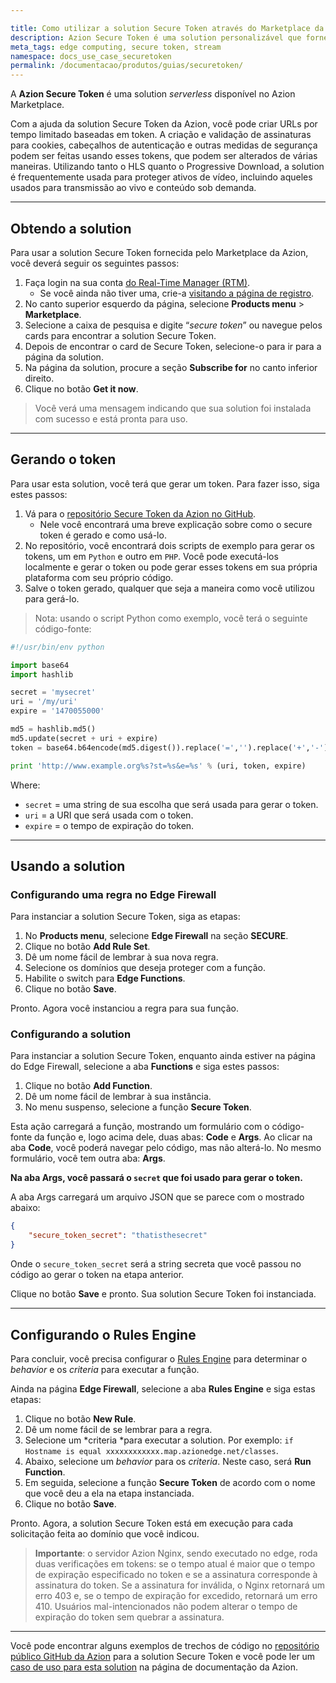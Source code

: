 ```yaml
---

title: Como utilizar a solution Secure Token através do Marketplace da Azion
description: Azion Secure Token é uma solution personalizável que fornece URLs com tempo limitado e autenticação baseada em tokens, comumente usada para proteger ativos de vídeo para transmissão ao vivo e conteúdo sob demanda.
meta_tags: edge computing, secure token, stream
namespace: docs_use_case_securetoken
permalink: /documentacao/produtos/guias/securetoken/
---
```


A **Azion Secure Token** é uma solution *serverless* disponível no Azion Marketplace.

Com a ajuda da solution Secure Token da Azion, você pode criar URLs por tempo limitado baseadas em token. A criação e validação de assinaturas para cookies, cabeçalhos de autenticação e outras medidas de segurança podem ser feitas usando esses tokens, que podem ser alterados de várias maneiras. Utilizando tanto o HLS quanto o Progressive Download, a solution é frequentemente usada para proteger ativos de vídeo, incluindo aqueles usados para transmissão ao vivo e conteúdo sob demanda.

---

## Obtendo a solution

Para usar a solution Secure Token fornecida pelo Marketplace da Azion, você deverá seguir os seguintes passos:

1. Faça login na sua conta [do Real-Time Manager (RTM)](https://manager.azion.com/).
   - Se você ainda não tiver uma, crie-a [visitando a página de registro](https://manager.azion.com/signup/).
2. No canto superior esquerdo da página, selecione **Products ⁠menu** > **Marketplace**.
3. Selecione a caixa de pesquisa e digite “*secure token*” ou navegue pelos cards para encontrar a solution Secure Token.
4. Depois de encontrar o card de Secure Token, selecione-o para ir para a página da solution.
5. Na página da solution, procure a seção **Subscribe for** no canto inferior direito.
6. Clique no botão **Get it now**.

> Você verá uma mensagem indicando que sua solution foi instalada com sucesso e está pronta para uso.

---

## Gerando o token

Para usar esta solution, você terá que gerar um token. Para fazer isso, siga estes passos:

1. Vá para o [repositório Secure Token da Azion no GitHub](https://github.com/aziontech/azion_secure_token).
   - Nele você encontrará uma breve explicação sobre como o secure token é gerado e como usá-lo.
2. No repositório, você encontrará dois scripts de exemplo para gerar os tokens, um em `Python` e outro em `PHP`. Você pode executá-los localmente e gerar o token ou pode gerar esses tokens em sua própria plataforma com seu próprio código.
3. Salve o token gerado, qualquer que seja a maneira como você utilizou para gerá-lo.

> Nota: usando o script Python como exemplo, você terá o seguinte código-fonte:

```python
#!/usr/bin/env python

import base64
import hashlib

secret = 'mysecret'
uri = '/my/uri'
expire = '1470055000'

md5 = hashlib.md5()
md5.update(secret + uri + expire)
token = base64.b64encode(md5.digest()).replace('=','').replace('+','-').replace('/','_')

print 'http://www.example.org%s?st=%s&e=%s' % (uri, token, expire)
```

Where:
- `secret` = uma string de sua escolha que será usada para gerar o token.
- `uri` = a URI que será usada com o token.
- `expire` = o tempo de expiração do token.

---

## Usando a solution

### Configurando uma regra no Edge Firewall

Para instanciar a solution Secure Token, siga as etapas:

1. No **Products menu**, selecione **Edge Firewall** na seção **SECURE**.
2. Clique no botão **Add Rule Set**.
3. Dê um nome fácil de lembrar à sua nova regra.
4. Selecione os domínios que deseja proteger com a função.
5. Habilite o switch para **Edge Functions**.
6. Clique no botão **Save**.

Pronto. Agora você instanciou a regra para sua função.

### Configurando a solution

Para instanciar a solution Secure Token, enquanto ainda estiver na página do Edge Firewall, selecione a aba **Functions** e siga estes passos:

1. Clique no botão **Add ⁠Function**.
2. Dê um nome fácil de lembrar à sua instância.
3. No menu suspenso, selecione a função **Secure Token**.

Esta ação carregará a função, mostrando um formulário com o código-fonte da função e, logo acima dele, duas abas: **Code** e **Args**. Ao clicar na aba **Code**, você poderá navegar pelo código, mas não alterá-lo. No mesmo formulário, você tem outra aba: **Args**. 

**Na aba Args, você passará o `secret` que foi usado para gerar o token.**

A aba Args carregará um arquivo JSON que se parece com o mostrado abaixo:

```json
{
    "secure_token_secret": "thatisthesecret"
}
```

Onde o ``secure_token_secret`` será a string secreta que você passou no código ao gerar o token na etapa anterior.

Clique no botão **Save** e pronto. Sua solution Secure Token foi instanciada.

---

## Configurando o Rules Engine

Para concluir, você precisa configurar o [Rules Engine](/pt-br/documentacao/produtos/edge-application/rules-engine/) para determinar o *behavior* e os *criteria* para executar a função.

Ainda na página **Edge Firewall**, selecione a aba **Rules Engine** e siga estas etapas:

1. Clique no botão **New Rule**.
2. Dê um nome fácil de se lembrar para a regra.
3. Selecione um *criteria *para executar a solution. Por exemplo: `if Hostname is equal xxxxxxxxxxxx.map.azionedge.net/classes`.
4. Abaixo, selecione um *behavior* para os *criteria*. Neste caso, será **Run Function**.
5. Em seguida, selecione a função **Secure Token** de acordo com o nome que você deu a ela na etapa instanciada.
6. Clique no botão **Save**.

Pronto. Agora, a solution Secure Token está em execução para cada solicitação feita ao domínio que você indicou.

> **Importante**: o servidor Azion Nginx, sendo executado no edge, roda duas verificações em tokens: se o tempo atual é maior que o tempo de expiração especificado no token e se a assinatura corresponde à assinatura do token. Se a assinatura for inválida, o Nginx retornará um erro 403 e, se o tempo de expiração for excedido, retornará um erro 410. Usuários mal-intencionados não podem alterar o tempo de expiração do token sem quebrar a assinatura.

---

Você pode encontrar alguns exemplos de trechos de código no [repositório público GitHub da Azion](https://github.com/aziontech/azion_secure_token) para a solution Secure Token e você pode ler um [caso de uso para esta solution](/pt-br/documentacao/produtos/guias/secure-token/) na página de documentação da Azion.


